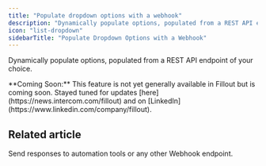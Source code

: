 ```yaml
---
title: "Populate dropdown options with a webhook"
description: "Dynamically populate options, populated from a REST API endpoint of your choice."
icon: "list-dropdown"
sidebarTitle: "Populate Dropdown Options with a Webhook"
---
```


Dynamically populate options, populated from a REST API endpoint of your choice.

<Note>
**Coming Soon:** This feature is not yet generally available in Fillout but is coming soon. Stayed tuned for updates [here](https://news.intercom.com/fillout) and on [LinkedIn](https://www.linkedin.com/company/fillout).
</Note>

## Related article

<CardGroup cols={3}>
  <Card title="Send submissions to a webhook" href="/webhook" icon="webhook" iconType="regular" color="#FFC738">
    Send responses to automation tools or any other Webhook endpoint.
  </Card>
</CardGroup>

